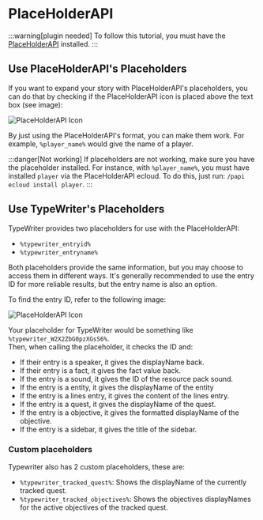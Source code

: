 # PlaceHolderAPI

:::warning[plugin needed]
To follow this tutorial, you must have the [PlaceHolderAPI](https://www.spigotmc.org/resources/placeholderapi.6245/) installed.
:::

## Use PlaceHolderAPI's Placeholders

If you want to expand your story with PlaceHolderAPI's placeholders, you can do that by checking if the PlaceHolderAPI icon is placed above the text box (see image):

![PlaceHolderAPI Icon](../assets/placeholderapi/papi-icon.png)

By just using the PlaceHolderAPI's format, you can make them work. For example, `%player_name%` would give the name of a player.

:::danger[Not working]
If placeholders are not working, make sure you have the placeholder installed. For instance, with `%player_name%`, you must have installed `player` via the PlaceHolderAPI ecloud. To do this, just run: `/papi ecloud install player`.
:::

## Use TypeWriter's Placeholders

TypeWriter provides two placeholders for use with the PlaceHolderAPI:

- `%typewriter_entryid%`
- `%typewriter_entryname%`

Both placeholders provide the same information, but you may choose to access them in different ways. It's generally recommended to use the entry ID for more reliable results, but the entry name is also an option.

To find the entry ID, refer to the following image:

![PlaceHolderAPI Icon](../assets/placeholderapi/papi-factid.png)

Your placeholder for TypeWriter would be something like `%typewriter_W2X2ZbG0pzXGsS6%`.\
Then, when calling the placeholder, it checks the ID and:

- If their entry is a speaker, it gives the displayName back.
- If their entry is a fact, it gives the fact value back.
- If the entry is a sound, it gives the ID of the resource pack sound.
- If the entry is a entity, it gives the displayName of the entity
- If the entry is a lines entry, it gives the content of the lines entry.
- If the entry is a quest, it gives the displayName of the quest.
- If the entry is a objective, it gives the formatted displayName of the objective.
- If the entry is a sidebar, it gives the title of the sidebar.


### Custom placeholders
Typewriter also has 2 custom placeholders, these are:

- `%typewriter_tracked_quest%`: Shows the displayName of the currently tracked quest.
- `%typewriter_tracked_objectives%`: Shows the objectives displayNames for the active objectives of the tracked quest.
